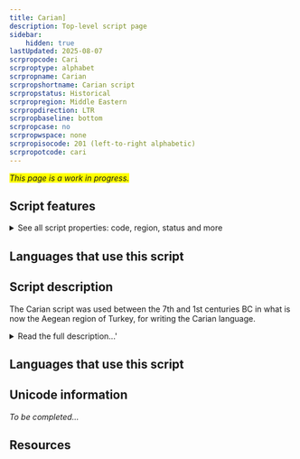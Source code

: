```yaml
---
title: Carian]
description: Top-level script page
sidebar:
    hidden: true
lastUpdated: 2025-08-07
scrpropcode: Cari
scrproptype: alphabet
scrpropname: Carian
scrpropshortname: Carian script
scrpropstatus: Historical
scrpropregion: Middle Eastern
scrpropdirection: LTR
scrpropbaseline: bottom
scrpropcase: no
scrpropwspace: none
scrpropisocode: 201 (left-to-right alphabetic)
scrpropotcode: cari
---
```


<span style='background-color:yellow'>_This page is a work in progress._</span>


## Script features

<details>
<summary> See all script properties: code, region, status and more</summary>
<ScriptInfo />
</details>

## Languages that use this script

<WsList script='Cari' wsMax='5' />

## Script description

The Carian script was used between the 7th and 1st centuries BC in what is now the Aegean region of Turkey, for writing the Carian language.

<details><summary>Read the full description...'</summary>_Not yet available._</details>

## Languages that use this script

<WsList script='Cari' wsMax='5' />

## Unicode information

_To be completed..._

## Resources

<ScriptResources detailSummary='seemore' />

